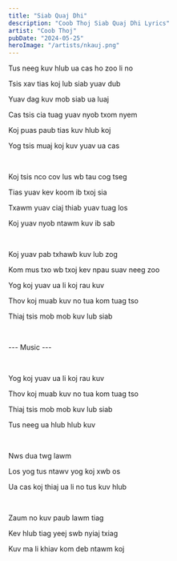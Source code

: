 ```yaml
---
title: "Siab Quaj Dhi"
description: "Coob Thoj Siab Quaj Dhi Lyrics"
artist: "Coob Thoj"
pubDate: "2024-05-25"
heroImage: "/artists/nkauj.png"
---
```


Tus neeg kuv hlub ua cas ho zoo li no

Tsis xav tias koj lub siab yuav dub

Yuav dag kuv mob siab ua luaj

Cas tsis cia tuag yuav nyob txom nyem

Koj puas paub tias kuv hlub koj

Yog tsis muaj koj kuv yuav ua cas

<br />

Koj tsis nco cov lus wb tau cog tseg

Tias yuav kev koom ib txoj sia

Txawm yuav ciaj thiab yuav tuag los

Koj yuav nyob ntawm kuv ib sab

<br />

Koj yuav pab txhawb kuv lub zog

Kom mus txo wb txoj kev npau suav neeg zoo

Yog koj yuav ua li koj rau kuv

Thov koj muab kuv no tua kom tuag tso

Thiaj tsis mob mob kuv lub siab

<br />

--- Music ---

<br />

Yog koj yuav ua li koj rau kuv

Thov koj muab kuv no tua kom tuag tso

Thiaj tsis mob mob kuv lub siab

Tus neeg ua hlub hlub kuv

<br />

Nws dua twg lawm

Los yog tus ntawv yog koj xwb os

Ua cas koj thiaj ua li no tus kuv hlub

<br />

Zaum no kuv paub lawm tiag

Kev hlub tiag yeej swb nyiaj txiag

Kuv ma li khiav kom deb ntawm koj
